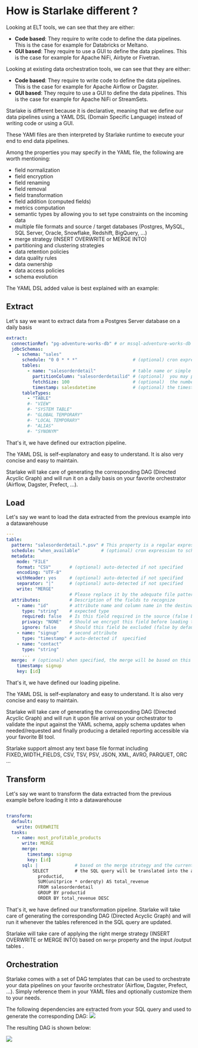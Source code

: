 # How is Starlake different ?


Looking at ELT tools, we can see that they are either:
- __Code based__: They require to write code to define the data pipelines. This is the case for example for Databricks or Meltano.
- __GUI based__: They require to use a GUI to define the data pipelines. This is the case for example for Apache NiFi, Airbyte or Fivetran.

Looking at existing data orchestration tools, we can see that they are either:
- __Code based__: They require to write code to define the data pipelines. This is the case for example for Apache Airflow or Dagster.
- __GUI based__: They require to use a GUI to define the data pipelines. This is the case for example for Apache NiFi or StreamSets.


Starlake is different because it is declarative, meaning that we define our data pipelines using a YAML DSL (Domain Specific Language)
instead of writing code or using a GUI.

These YAMl files are then interpreted by Starlake runtime to execute your end to end data pipelines.

Among the properties you may specify in the YAML file, the following are worth mentioning:
* field normalization
* field encryption
* field renaming
* field removal
* field transformation
* field addition (computed fields)
* metrics computation
* semantic types by allowing you to set type constraints on the incoming data
* multiple file formats and source / target databases (Postgres, MySQL, SQL Server, Oracle, Snowflake, Redshift, BigQuery, ...)
* merge strategy (INSERT OVERWRITE or MERGE INTO)
* partitioning and clustering strategies
* data retention policies
* data quality rules
* data ownership
* data access policies
* schema evolution


The YAML DSL added value is best explained with an example:

## Extract

Let's say we want to extract data from a Postgres Server database on a daily basis
```yaml
extract:
  connectionRef: "pg-adventure-works-db" # or mssql-adventure-works-db i extracting from SQL Server
  jdbcSchemas:
    - schema: "sales"
      schedule: "0 0 * * *"                     # (optional) cron expression to schedule the extraction
      tables:
        - name: "salesorderdetail"              # table name or simple "*" to extract all tables
          partitionColumn: "salesorderdetailid" # (optional)  you may parallelize the extraction based on this field
          fetchSize: 100                        # (optional)  the number of rows to fetch at a time
          timestamp: salesdatetime              # (optional) the timestamp field to use for incremental extraction
      tableTypes:
        - "TABLE"
        #- "VIEW"
        #- "SYSTEM TABLE"
        #- "GLOBAL TEMPORARY"
        #- "LOCAL TEMPORARY"
        #- "ALIAS"
        #- "SYNONYM"
```

That's it, we have defined our extraction pipeline.

The YAML DSL is self-explanatory and easy to understand. It is also very concise and easy to maintain.

Starlake will take care of generating the corresponding DAG (Directed Acyclic Graph) and will run it on a daily basis on your favorite orchestrator (Airflow, Dagster, Prefect, ...).



## Load

Let's say we want to load the data extracted from the previous example into a datawarehouse

```yaml
---
table:
  pattern: "salesorderdetail.*.psv" # This property is a regular expression that will be used to match the file name.
  schedule: "when_available"        # (optional) cron expression to schedule the loading
  metadata:
    mode: "FILE"
    format: "CSV"       # (optional) auto-detected if not specified
    encoding: "UTF-8"
    withHeader: yes     # (optional) auto-detected if not specified
    separator: "|"      # (optional) auto-detected if not specified
    write: "MERGE"
                        # Please replace it by the adequate file pattern eq. customers-.*.psv if required
  attributes:           # Description of the fields to recognize
    - name: "id"        # attribute name and column name in the destination table if no rename attribute is defined
      type: "string"    # expected type
      required: false   # Is this field required in the source (false by default, change it accordingly) ?
      privacy: "NONE"   # Should we encrypt this field before loading to the warehouse (No encryption by default )?
      ignore: false     # Should this field be excluded (false by default) ?
    - name: "signup"    # second attribute
      type: "timestamp" # auto-detected if  specified
    - name: "contact"
      type: "string"
      ...
  merge:  # (optional) when specified, the merge will be based on this field and only records that have changed will be updated
    timestamp: signup
    key: [id]
```

That's it, we have defined our loading pipeline.

The YAML DSL is self-explanatory and easy to understand. It is also very concise and easy to maintain.

Starlake will take care of generating the corresponding DAG (Directed Acyclic Graph) and will run it upon file
arrival on your orchestrator to validate the input against the YAML schema, apply schema updates
when needed/requested and finally producing a detailed reporting accessible via your favorite BI tool.

Starlake support almost any text base file format including FIXED_WIDTH_FIELDS, CSV, TSV, PSV, JSON, XML, AVRO, PARQUET, ORC ...


## Transform

Let's say we want to transform the data extracted from the previous example before loading it into a datawarehouse

```yaml

transform:
  default:
    write: OVERWRITE
  tasks:
    - name: most_profitable_products
      write: MERGE
      merge:
        timestamp: signup
        key: [id]
      sql: |              # based on the merge strategy and the current state,
          SELECT          # the SQL query will be translated into the appropriate MERGE INTO or INSERT OVERWRITE statement
            productid,
            SUM(unitprice * orderqty) AS total_revenue
            FROM salesorderdetail
            GROUP BY productid
            ORDER BY total_revenue DESC
```

That's it, we have defined our transformation pipeline. Starlake will take care of generating the corresponding DAG (Directed Acyclic Graph) and will run it
whenever  the tables referenced in the SQL query are updated.

Starlake will take care of applying the right merge strategy (INSERT OVERWRITE or MERGE INTO) based on `merge` property and the input /output tables .

## Orchestration

Starlake comes with a set of DAG templates that can be used to orchestrate your data pipelines on your favorite orchestrator (Airflow, Dagster, Prefect, ...).
Simply reference them in your YAML files  and optionally customize them to your needs.


The following dependencies are extracted from your SQL query and used to generate the corresponding DAG:
![](/img/quickstart/transform-viz.svg)


The resulting DAG is shown below:

![](/img/quickstart/transform-dags.png)



